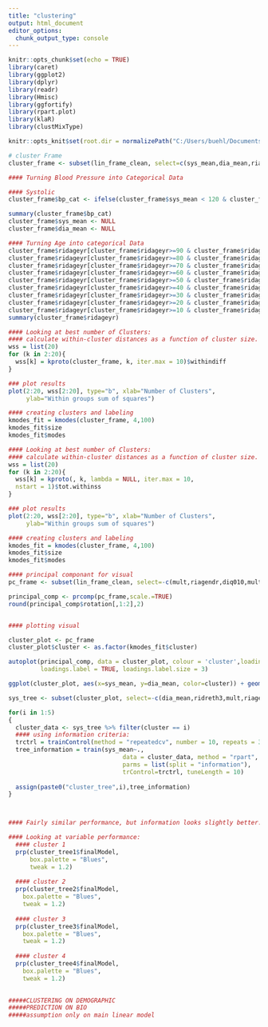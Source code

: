 ---
title: "clustering"
output: html_document
editor_options: 
  chunk_output_type: console
---

```{r setup, include=FALSE}
knitr::opts_chunk$set(echo = TRUE)
library(caret) 
library(ggplot2)
library(dplyr)
library(readr)
library(Hmisc)
library(ggfortify)
library(rpart.plot)
library(klaR)
library(clustMixType)

knitr::opts_knit$set(root.dir = normalizePath("C:/Users/buehl/Documents/classes/senior-research"))
```

```{r}
# cluster Frame 
cluster_frame <- subset(lin_frame_clean, select=c(sys_mean,dia_mean,riagendr,diq010,mult,asian,black,white,hispanic,ridageyr,bpq040a, bpq020))

#### Turning Blood Pressure into Categorical Data

#### Systolic
cluster_frame$bp_cat <- ifelse(cluster_frame$sys_mean < 120 & cluster_frame$dia_mean < 80, 1 , ifelse(cluster_frame$sys_mean > 120 & cluster_frame$sys_mean < 129 & cluster_frame$dia_mean < 80, 2, ifelse(cluster_frame$sys_mean > 130 & cluster_frame$sys_mean < 139 | cluster_frame$dia_mean > 80 & cluster_frame$dia_mean < 89, 3, ifelse(cluster_frame$sys_mean >= 140 | cluster_frame$dia_mean >= 90, 4,0))))

summary(cluster_frame$bp_cat)
cluster_frame$sys_mean <- NULL 
cluster_frame$dia_mean <- NULL 

#### Turning Age into categorical Data
cluster_frame$ridageyr[cluster_frame$ridageyr>=90 & cluster_frame$ridageyr<=99] <- 9
cluster_frame$ridageyr[cluster_frame$ridageyr>=80 & cluster_frame$ridageyr<=89] <- 8
cluster_frame$ridageyr[cluster_frame$ridageyr>=70 & cluster_frame$ridageyr<=79] <- 7
cluster_frame$ridageyr[cluster_frame$ridageyr>=60 & cluster_frame$ridageyr<=69] <- 6
cluster_frame$ridageyr[cluster_frame$ridageyr>=50 & cluster_frame$ridageyr<=59] <- 5
cluster_frame$ridageyr[cluster_frame$ridageyr>=40 & cluster_frame$ridageyr<=49] <- 4
cluster_frame$ridageyr[cluster_frame$ridageyr>=30 & cluster_frame$ridageyr<=39] <- 3
cluster_frame$ridageyr[cluster_frame$ridageyr>=20 & cluster_frame$ridageyr<=29] <- 2
cluster_frame$ridageyr[cluster_frame$ridageyr>=10 & cluster_frame$ridageyr<=19] <- 1
summary(cluster_frame$ridageyr)

```

```{r}
#### Looking at best number of Clusters:
#### calculate within-cluster distances as a function of cluster size. This will help determine best number of clusters
wss = list(20)
for (k in 2:20){ 
  wss[k] = kproto(cluster_frame, k, iter.max = 10)$withindiff
}

### plot results 
plot(2:20, wss[2:20], type="b", xlab="Number of Clusters",
     ylab="Within groups sum of squares")
```


```{r}
#### creating clusters and labeling 
kmodes_fit = kmodes(cluster_frame, 4,100)
kmodes_fit$size
kmodes_fit$modes
```



```{r}
#### Looking at best number of Clusters:
#### calculate within-cluster distances as a function of cluster size. This will help determine best number of clusters
wss = list(20)
for (k in 2:20){ 
  wss[k] = kproto(, k, lambda = NULL, iter.max = 10,
  nstart = 1)$tot.withinss
}

### plot results 
plot(2:20, wss[2:20], type="b", xlab="Number of Clusters",
     ylab="Within groups sum of squares")
```


```{r}
#### creating clusters and labeling 
kmodes_fit = kmodes(cluster_frame, 4,100)
kmodes_fit$size
kmodes_fit$modes
```

```{r}

#### principal componant for visual 
pc_frame <- subset(lin_frame_clean, select=-c(mult,riagendr,diq010,mult,asian,black,white,hispanic,bpq040a, bpq020, ridreth3))

principal_comp <- prcomp(pc_frame,scale.=TRUE)
round(principal_comp$rotation[,1:2],2) 


#### plotting visual 

cluster_plot <- pc_frame
cluster_plot$cluster <- as.factor(kmodes_fit$cluster)

autoplot(principal_comp, data = cluster_plot, colour = 'cluster',loadings = TRUE, loadings.colour = 'blue',
         loadings.label = TRUE, loadings.label.size = 3)

ggplot(cluster_plot, aes(x=sys_mean, y=dia_mean, color=cluster)) + geom_point()
```




```{r}

sys_tree <- subset(cluster_plot, select=-c(dia_mean,ridreth3,mult,riagendr,diq010,mult,asian,black,white,hispanic,ridageyr,bpq040a, bpq020))

for(i in 1:5)
{
  cluster_data <- sys_tree %>% filter(cluster == i)
  #### using information criteria:
  trctrl = trainControl(method = "repeatedcv", number = 10, repeats = 3)
  tree_information = train(sys_mean~., 
                                data = cluster_data, method = "rpart", 
                                parms = list(split = "information"), 
                                trControl=trctrl, tuneLength = 10)
  
  assign(paste0("cluster_tree",i),tree_information)  
}



#### Fairly similar performance, but information looks slightly better. 

#### Looking at variable performance: 
  #### cluster 1 
  prp(cluster_tree1$finalModel, 
      box.palette = "Blues", 
      tweak = 1.2)
  
  #### cluster 2 
  prp(cluster_tree2$finalModel, 
    box.palette = "Blues", 
    tweak = 1.2)
  
  #### cluster 3 
  prp(cluster_tree3$finalModel, 
    box.palette = "Blues", 
    tweak = 1.2)
  
  #### cluster 4 
  prp(cluster_tree4$finalModel, 
    box.palette = "Blues", 
    tweak = 1.2)

  
#####CLUSTERING ON DEMOGRAPHIC 
#####PREDICTION ON BIO 
#####assumption only on main linear model 
  
  




```

